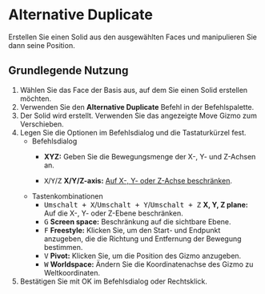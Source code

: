 
# Alternative Duplicate

<Reference shortcut="Alt + D" command="Alternative Duplicate" button="Links von der Befehlsleiste" />

Erstellen Sie einen Solid aus den ausgewählten Faces und manipulieren Sie dann seine Position.

## Grundlegende Nutzung

1. Wählen Sie das Face der Basis aus, auf dem Sie einen Solid erstellen möchten.
2. Verwenden Sie den **Alternative Duplicate** Befehl in der Befehlspalette.
3. Der Solid wird erstellt. Verwenden Sie das angezeigte Move Gizmo zum Verschieben.
4. Legen Sie die Optionen im Befehlsdialog und die Tastaturkürzel fest.
    - <Kst>Befehlsdialog</Kst>
        - **XYZ:** Geben Sie die Bewegungsmenge der X-, Y- und Z-Achsen an.

        - <kbd>X</kbd>/<kbd>Y</kbd>/<kbd>Z</kbd> **X/Y/Z-axis:** [Auf X-, Y- oder Z-Achse beschränken](/tool/sketching-essentials#constrain-to-an-axis).
    - <Kst>Tastenkombinationen</Kst>
        - <kbd>Umschalt + X</kbd>/<kbd>Umschalt + Y</kbd>/<kbd>Umschalt + Z</kbd> **X, Y, Z plane:** Auf die X-, Y- oder Z-Ebene beschränken.
        - <kbd>G</kbd> **Screen space:** Beschränkung auf die sichtbare Ebene.
        - <kbd>F</kbd> **Freestyle:** Klicken Sie, um den Start- und Endpunkt anzugeben, die die Richtung und Entfernung der Bewegung bestimmen.
        - <kbd>V</kbd> **Pivot:** Klicken Sie, um die Position des Gizmo anzugeben.
        - <kbd>W</kbd> **Worldspace:** Ändern Sie die Koordinatenachse des Gizmo zu Weltkoordinaten.
4. Bestätigen Sie mit OK im Befehlsdialog oder Rechtsklick.

<VideoPlayer fileName="alternative-duplicate"/>